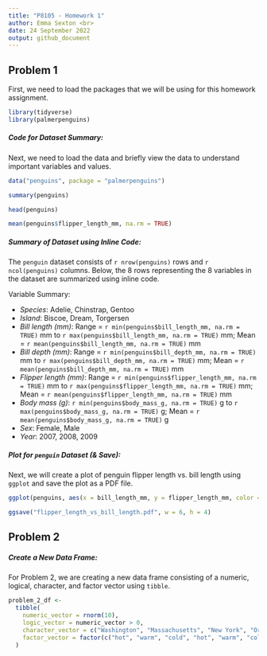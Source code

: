 ```yaml
---
title: "P8105 - Homework 1"
author: Emma Sexton <br>
date: 24 September 2022
output: github_document
---
```


## Problem 1
First, we need to load the packages that we will be using for this homework assignment.

```r
library(tidyverse)
library(palmerpenguins)
```

##### Code for Dataset Summary: 
Next, we need to load the data and briefly view the data to understand important variables and values. 

```r
data("penguins", package = "palmerpenguins")

summary(penguins)

head(penguins)

mean(penguins$flipper_length_mm, na.rm = TRUE)
```

##### Summary of Dataset using Inline Code:
The `penguin` dataset consists of `r nrow(penguins)` rows and `r ncol(penguins)` columns. Below, the 8 rows representing the 8 variables in the dataset are summarized using inline code. 

Variable Summary:

* *Species*: Adelie, Chinstrap, Gentoo
* *Island*: Biscoe, Dream, Torgersen
* *Bill length (mm)*: Range = `r min(penguins$bill_length_mm, na.rm = TRUE)` mm to `r max(penguins$bill_length_mm, na.rm = TRUE)` mm; Mean = `r mean(penguins$bill_length_mm, na.rm = TRUE)` mm
* *Bill depth (mm)*: Range = `r min(penguins$bill_depth_mm, na.rm = TRUE)` mm to `r max(penguins$bill_depth_mm, na.rm = TRUE)` mm; Mean = `r mean(penguins$bill_depth_mm, na.rm = TRUE)` mm
* *Flipper length (mm)*: Range = `r min(penguins$flipper_length_mm, na.rm = TRUE)` mm to `r max(penguins$flipper_length_mm, na.rm = TRUE)` mm; Mean = `r mean(penguins$flipper_length_mm, na.rm = TRUE)` mm
* *Body mass (g)*: `r min(penguins$body_mass_g, na.rm = TRUE)` g to `r max(penguins$body_mass_g, na.rm = TRUE)` g; Mean = `r mean(penguins$body_mass_g, na.rm = TRUE)` g
* *Sex*: Female, Male
* *Year*: 2007, 2008, 2009

##### Plot for `penguin` Dataset (& Save):
Next, we will create a plot of penguin flipper length vs. bill length using `ggplot` and save the plot as a PDF file. 
```r
ggplot(penguins, aes(x = bill_length_mm, y = flipper_length_mm, color = species)) + geom_point(na.rm = TRUE)

ggsave("flipper_length_vs_bill_length.pdf", w = 6, h = 4)
```

## Problem 2

##### Create a New Data Frame:
For Problem 2, we are creating a new data frame consisting of a numeric, logical, character, and factor vector using `tibble`. 
```r
problem_2_df <- 
  tibble(
    numeric_vector = rnorm(10),
    logic_vector = numeric_vector > 0,
    character_vector = c("Washington", "Massachusetts", "New York", "Oregon", "California", "Maine", "Vermont", "New Hampshire", "Idaho", "Colorado"),
    factor_vector = factor(c("hot", "warm", "cold", "hot", "warm", "cold", "hot", "warm", "cold", "cold"))
  )
```

